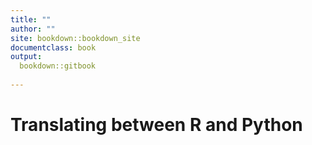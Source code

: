 ```yaml
---
title: ""
author: ""
site: bookdown::bookdown_site
documentclass: book
output:
  bookdown::gitbook
  
---
```


# Translating between R and Python{-}

